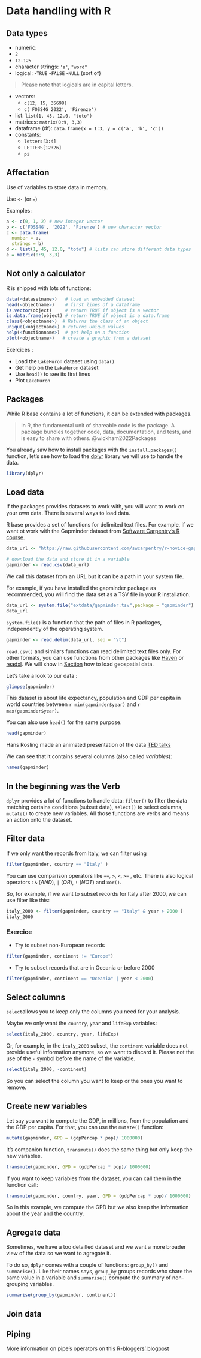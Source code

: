 # Data handling with R

<!-- (Nicolas) Non-spatial data handling (30 min) -->
## Data types

- numeric:
 - `2`
 - `12.125`
- character strings: `'a'`, `"word"`
- logical:
  -`TRUE`
  -`FALSE`
  -`NULL` (sort of)

> Please note that logicals are in capital letters.

- vectors:
  - `c(12, 15, 35698)`
  - `c('FOSS4G 2022', 'Firenze')`
- list: `list(1, 45, 12.0, "toto")`
- matrices: `matrix(0:9, 3,3)`
- dataframe (df): `data.frame(x = 1:3, y = c('a', 'b', 'c'))`
- constants:
  - `letters[3:4]`
  - `LETTERS[12:26]`
  - `pi`

## Affectation

Use of variables to store data in memory.

Use `<-` (or `=`)

Examples:

```{r, eval=FALSE}
a <- c(0, 1, 2) # new integer vector
b <- c('FOSS4G', '2022', 'Firenze') # new character vector
c <- data.frame(
  number = a, 
  strings = b)
d <- list(1, 45, 12.0, "toto") # lists can store different data types
e = matrix(0:9, 3,3)
```

## Not only a calculator

R is shipped with lots of functions:

```{r r-functions, eval=FALSE}
data(<datasetname>)   # load an embedded dataset
head(<objectname>)    # first lines of a dataframe
is.vector(object)     # return TRUE if object is a vector
is.data.frame(object) # return TRUE if object is a data.frame
class(<objectname>)  # Returns the class of an object
unique(<objectname>) # returns unique values
help(<functionname>)  # get help on a function
plot(<objectname>)   # create a graphic from a dataset
```

Exercices : 

- Load the `LakeHuron` dataset using `data()`
- Get help on the `LakeHuron` dataset
- Use `head()` to see its first lines
- Plot `LakeHuron`


## Packages

While R base contains a lot of functions, it can be extended with packages.

> In R, the fundamental unit of shareable code is the package. A package bundles together code, data, documentation, and tests, and is easy to share with others. @wickham2022Packages

You already saw how to install packages with the `install.packages()` function, 
let's see how to load the [dplyr](https://dplyr.tidyverse.org/) 
library we will use to handle the data.

```{r data-handling-libraries}
library(dplyr)
```


## Load data

If the packages provides datasets to work with, you will want to work on your own data.
There is several ways to load data.

R base provides a set of functions for delimited text files.
For example, if we want ot work with the Gapminder dataset from [Software Carpentry's R course](https://github.com/swcarpentry/r-novice-gapminder).

```{r data-handling-download-gapminder}
data_url <- "https://raw.githubusercontent.com/swcarpentry/r-novice-gapminder/main/data/gapminder_data.csv"

# download the data and store it in a variable
gapminder <- read.csv(data_url)
```

We call this dataset from an URL but it can be a path in your system file.

For example, if you have installed the gapminder package as recommended, 
you will find the data set as a TSV file in your R installation.

```{r where-is-gapminder}
data_url <- system.file("extdata/gapminder.tsv",package = "gapminder")
data_url
```

:::: {.infobox .tip data-latex="tip"}

`system.file()` is a function that the path of files in R packages, independently
of the operating system.

::::



```{r load-gapminder-from-package}
gapminder <- read.delim(data_url, sep = "\t")
```


:::: {.infobox .tip data-latex="tip"}

`read.csv()` and similars functions can read delimited text files only.
For other formats, you can use functions from other packages like 
[Haven](https://haven.tidyverse.org) or [readxl](https://readxl.tidyverse.org/).
We will show in [Section](#manipulating-vector-data) how to load geospatial data.

::::

Let's take a look to our data :

```{r data-handling-glimpse}
glimpse(gapminder)
```

This dataset is about life expectancy, population and GDP per capita in world 
countries between `r min(gapminder$year)` and `r max(gapminder$year)`.

You can also use `head()` for the same purpose.

```{r data-handling-head}
head(gapminder)
```

:::: {.infobox .note data-latex="note"}

Hans Rosling made an animated presentation of the data [TED talks](https://www.ted.com/talks/hans_rosling_the_best_stats_you_ve_ever_seen)

::::

We can see that it contains several columns (also called *variables*):

```{r data-handling-names}
names(gapminder)
```

## In the beginning was the Verb

`dplyr` provides a lot of functions to handle data: `filter()` to filter the data matching
certains conditions (subset data), `select()` to select columns, `mutate()` to create new variables.
All those functions are verbs and means an action onto the dataset.



## Filter data

If we only want the records from Italy, we can filter using 

```{r data-handling-filter}

filter(gapminder, country == "Italy" )

```

You can use comparison operators like `==`, `>`, `<`, `>=` , etc.
There is also logical operators : `&` (*AND*), `|` (*OR*), `!` (*NOT*) and `xor()`.

So, for example, if we want to subset records for Italy after 2000, we can use filter like this:

```{r, data-handling-subset-italy}
italy_2000 <- filter(gapminder, country == "Italy" & year > 2000 )
italy_2000
```

### Exercice {-}

- Try to subset non-European records

```{r class.source = 'fold-hide'}
filter(gapminder, continent != "Europe")
```

- Try to subset records that are in Oceania or before 2000

```{r class.source = 'fold-hide'}
filter(gapminder, continent == "Oceania" | year < 2000)
```

## Select columns

`select`allows you to keep only the columns you need for your analysis.

Maybe we only want the `country`, `year` and `lifeExp` variables:

```{r data-handling-select}

select(italy_2000, country, year, lifeExp)

```

Or, for example, in the `italy_2000` subset, the `continent` variable does not 
provide useful information anymore, so we want to discard it. 
Please not the use of the `-` symbol before the name of the variable.

```{r data-handling-select2}

select(italy_2000, -continent)

```

So you can select the column you want to keep or the ones you want to remove.

## Create new variables

Let say you want to compute the GDP, in millions, from the population and the GDP per capita.
For that, you can use the `mutate()` function:

```{r, data-handling-mutate}
mutate(gapminder, GPD = (gdpPercap * pop)/ 1000000)
```

It's companion function, `transmute()` does the same thing but only keep the new variables.

```{r, data-handling-transmute}
transmute(gapminder, GPD = (gdpPercap * pop)/ 1000000)
```

If you want to keep variables from the dataset, you can call them in the function call:

```{r, data-handling-transmute2}
transmute(gapminder, country, year, GPD = (gdpPercap * pop)/ 1000000)
```

So in this example, we compute the GPD but we also keep the information about the year and the country.

## Agregate data

Sometimes, we have a too detailled dataset and we want a more broader view of the data
so we want to agregate it.

To do so, `dplyr` comes with a couple of functions:  `group_by()` and `summarise()`.
Like their names says, `group_by` groups records who share the same value in a variable 
and `summarise()` compute the summary of non-grouping variables.

```{r, data-handling-group-by}

summarise(group_by(gapminder, continent))

```


## Join data

## Piping

More information on pipe's operators on this [R-bloggers' blogpost](https://www.r-bloggers.com/2021/05/the-new-r-pipe/)
